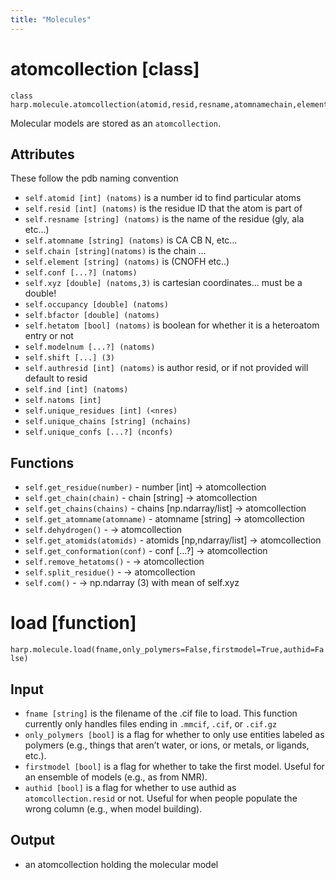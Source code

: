 ```yaml
---
title: "Molecules"
---
```


# atomcollection [class]
```
class harp.molecule.atomcollection(atomid,resid,resname,atomnamechain,element,conf,xyz,occupancy,bfactor,hetatom,modelnum,authresid=None)
```
Molecular models are stored as an `atomcollection`.

## Attributes
These follow the pdb naming convention

* `self.atomid [int] (natoms)` is a number id to find particular atoms
* `self.resid [int] (natoms)` is the residue ID that the atom is part of
* `self.resname [string] (natoms)` is the name of the residue (gly, ala etc...)
* `self.atomname [string] (natoms)` is CA CB N, etc...
* `self.chain [string](natoms)` is the chain ...
* `self.element [string] (natoms)` is (CNOFH etc..)
* `self.conf [...?] (natoms)`
* `self.xyz [double] (natoms,3)` is cartesian coordinates... must be a double!
* `self.occupancy [double] (natoms)`
* `self.bfactor [double] (natoms)`
* `self.hetatom [bool] (natoms)` is boolean for whether it is a heteroatom entry or not
* `self.modelnum [...?] (natoms)`
* `self.shift [...] (3)`
* `self.authresid [int] (natoms)` is author resid, or if not provided will default to resid
* `self.ind [int] (natoms)`
* `self.natoms [int]`
* `self.unique_residues [int] (<nres)`
* `self.unique_chains [string] (nchains)`
* `self.unique_confs [...?] (nconfs)`

## Functions
* `self.get_residue(number)` - number [int] -> atomcollection
* `self.get_chain(chain)` - chain [string] -> atomcollection
* `self.get_chains(chains)` - chains [np.ndarray/list] -> atomcollection
* `self.get_atomname(atomname)` - atomname [string] -> atomcollection
* `self.dehydrogen()` -   -> atomcollection
* `self.get_atomids(atomids)` - atomids [np,ndarray/list] -> atomcollection
* `self.get_conformation(conf)` - conf [...?] -> atomcollection
* `self.remove_hetatoms()` -   -> atomcollection
* `self.split_residue()` -   -> atomcollection
* `self.com()` -   -> np.ndarray (3) with mean of self.xyz



# load [function]
`harp.molecule.load(fname,only_polymers=False,firstmodel=True,authid=False)`

## Input
* `fname [string]` is the filename of the .cif file to load. This function currently only handles files ending in `.mmcif`, `.cif`, or `.cif.gz`
* `only_polymers [bool]` is a flag for whether to only use entities labeled as polymers (e.g., things that aren't water, or ions, or metals, or ligands, etc.).
* `firstmodel [bool]` is a flag for whether to take the first model. Useful for an ensemble of models (e.g., as from NMR).
* `authid [bool]` is a flag for whether to use authid as `atomcollection.resid` or not. Useful for when people populate the wrong column (e.g., when model building).

## Output
* an atomcollection holding the molecular model